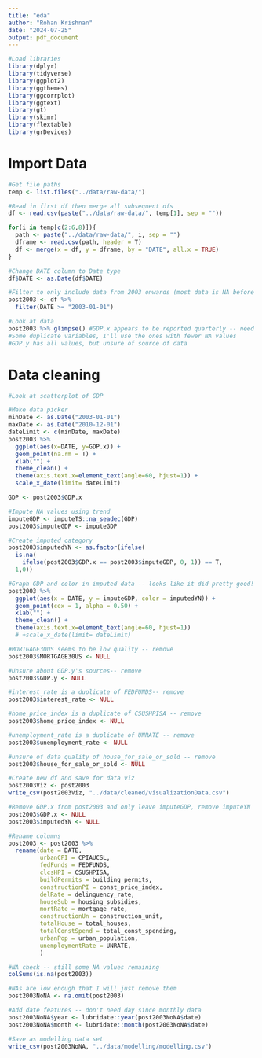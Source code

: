 ```yaml
---
title: "eda"
author: "Rohan Krishnan"
date: "2024-07-25"
output: pdf_document
---
```

```r
#Load libraries
library(dplyr)
library(tidyverse)
library(ggplot2)
library(ggthemes)
library(ggcorrplot)
library(ggtext)
library(gt)
library(skimr)
library(flextable)
library(grDevices)
```

# Import Data
```r
#Get file paths
temp <- list.files("../data/raw-data/")

#Read in first df then merge all subsequent dfs
df <- read.csv(paste("../data/raw-data/", temp[1], sep = ""))

for(i in temp[c(2:6,8)]){
  path <- paste("../data/raw-data/", i, sep = "")
  dframe <- read.csv(path, header = T)
  df <- merge(x = df, y = dframe, by = "DATE", all.x = TRUE)
}

#Change DATE column to Date type
df$DATE <- as.Date(df$DATE)

#Filter to only include data from 2003 onwards (most data is NA before that)
post2003 <- df %>%
  filter(DATE >= "2003-01-01")

#Look at data
post2003 %>% glimpse() #GDP.x appears to be reported quarterly -- need to impute intermediate values-- pulled from FRED
#Some duplicate variables, I'll use the ones with fewer NA values
#GDP.y has all values, but unsure of source of data

```

# Data cleaning
```r
#Look at scatterplot of GDP

#Make data picker
minDate <- as.Date("2003-01-01")
maxDate <- as.Date("2010-12-01")
dateLimit <- c(minDate, maxDate)
post2003 %>%
  ggplot(aes(x=DATE, y=GDP.x)) +
  geom_point(na.rm = T) + 
  xlab("") +
  theme_clean() + 
  theme(axis.text.x=element_text(angle=60, hjust=1)) +
  scale_x_date(limit= dateLimit) 

GDP <- post2003$GDP.x

#Impute NA values using trend
imputeGDP <- imputeTS::na_seadec(GDP)
post2003$imputeGDP <- imputeGDP

#Create imputed category
post2003$imputedYN <- as.factor(ifelse(
  is.na(
    ifelse(post2003$GDP.x == post2003$imputeGDP, 0, 1)) == T, 
  1,0))

#Graph GDP and color in imputed data -- looks like it did pretty good!
post2003 %>%
  ggplot(aes(x = DATE, y = imputeGDP, color = imputedYN)) + 
  geom_point(cex = 1, alpha = 0.50) + 
  xlab("") +
  theme_clean() + 
  theme(axis.text.x=element_text(angle=60, hjust=1)) 
  # +scale_x_date(limit= dateLimit)
```

```r
#MORTGAGE3OUS seems to be low quality -- remove
post2003$MORTGAGE30US <- NULL

#Unsure about GDP.y's sources-- remove
post2003$GDP.y <- NULL

#interest_rate is a duplicate of FEDFUNDS-- remove
post2003$interest_rate <- NULL

#home_price_index is a duplicate of CSUSHPISA -- remove
post2003$home_price_index <- NULL

#unemployment_rate is a duplicate of UNRATE -- remove
post2003$unemployment_rate <- NULL

#unsure of data quality of house_for_sale_or_sold -- remove
post2003$house_for_sale_or_sold <- NULL

#Create new df and save for data viz
post2003Viz <- post2003
write_csv(post2003Viz, "../data/cleaned/visualizationData.csv")

#Remove GDP.x from post2003 and only leave imputeGDP, remove imputeYN
post2003$GDP.x <- NULL
post2003$imputedYN <- NULL

#Rename columns
post2003 <- post2003 %>% 
  rename(date = DATE,
         urbanCPI = CPIAUCSL,
         fedFunds = FEDFUNDS,
         clcsHPI = CSUSHPISA,
         buildPermits = building_permits,
         constructionPI = const_price_index,
         delRate = delinquency_rate, 
         houseSub = housing_subsidies,
         mortRate = mortgage_rate,
         constructionUn = construction_unit,
         totalHouse = total_houses,
         totalConstSpend = total_const_spending,
         urbanPop = urban_population,
         unemploymentRate = UNRATE,
         )

#NA check -- still some NA values remaining
colSums(is.na(post2003))

#NAs are low enough that I will just remove them
post2003NoNA <- na.omit(post2003)

#Add date features -- don't need day since monthly data
post2003NoNA$year <- lubridate::year(post2003NoNA$date)
post2003NoNA$month <- lubridate::month(post2003NoNA$date)

#Save as modelling data set
write_csv(post2003NoNA, "../data/modelling/modelling.csv")
```


